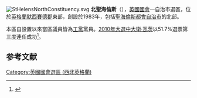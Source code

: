 [[File:StHelensNorthConstituency.svg|right]]
'''北聖海倫斯'''（{{lang-en|St Helens North}}），[[英國|英國]][[英國國會|國會]]一自治市選區，位於[[英格蘭|英格蘭]][[默西賽德郡|默西賽德郡]]東部，創設於1983年，包括[[聖海倫斯都會自治市|聖海倫斯都會自治市]]的北部。

本區自設置以來當區議員皆為[[工黨_(英國)|工黨]]黨員。[[2010年英國大選|2010年大選中]][[大衛·瓦茨|大衛·瓦茨]]以51.7%選票第三度連任成功<ref name="">{{cite news
|publisher=[[英國廣播公司|英國廣播公司]]
|date=2010年5月7日
|title=Election 2010/Constituency/St Helens North
|url=http://news.bbc.co.uk/2/shared/election2010/results/constituency/e37.stm
|accessdate=2010年5月7日
|archive-date=2010年5月5日
|archive-url=https://web.archive.org/web/20100505185024/http://news.bbc.co.uk/2/shared/election2010/results/constituency/e37.stm
|dead-url=no
}}</ref>。

==参考文献==
<div class="references-small">
<references></references>
</div>

{{DEFAULTSORT:St Helens North}}
[[Category:英國國會選區_(西北英格蘭)|Category:英國國會選區 (西北英格蘭)]]

{{英国地理小作品}}